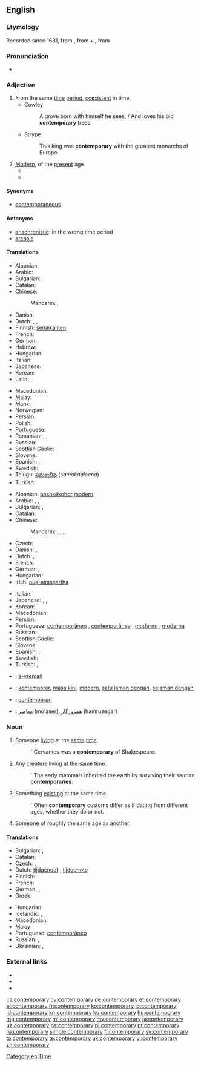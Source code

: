 ==English==

===Etymology===
Recorded since 1631, from {{etyl|ML.|en}} {{term|lang=la|contemporarius}}<!--, says Online Etymology Dictionary-->, from {{etyl|la|en}} {{term|lang=la|con-||with, together}} + {{term|lang=la|temporarius||of time}}, from {{term|lang=la|tempus||time}}

===Pronunciation===
* {{audio-pron|Contemporary.ogg|ipa=/kənˈtɛm.pəˌɹɛɹ.i/|lang=en}}

===Adjective===
{{en-adj}}

# From the same [[time]] [[period]], [[coexistent]] in time.
#* Cowley
#*: A grove born with himself he sees, / And loves his old '''contemporary''' trees.
#* Strype
#*: This king was '''contemporary''' with the greatest monarchs of Europe.
# [[modern|Modern]], of the [[present]] age.
#*{{quote-magazine|date=2012-01
|author=Robert L. Dorit
|title=Rereading Darwin
|volume=100|issue=1|page=23
|magazine=[[w:American Scientist|American Scientist]]
|url=http://www.americanscientist.org/issues/pub/rereading-darwin
|passage=We live our lives in three dimensions for our threescore and ten allotted years. Yet every branch of '''contemporary''' science, from statistics to cosmology, alludes to processes that operate on scales outside of human experience: the millisecond and the nanometer, the eon and the light-year.}}
#*{{quote-news
|year=2012
|date=May 24
|author=Nathan Rabin
|title=Film: Reviews: Men In Black 3
|work=The Onion AV Club
|url=http://www.avclub.com/articles/men-in-black-3,75576/
|page=
|passage=''Men In Black 3'' finagles its way out of this predicament by literally resetting the clock with a time-travel premise that makes Will Smith both a '''contemporary''' intergalactic cop in the late 1960s and a stranger to Josh Brolin, who plays the younger version of Smith’s stone-faced future partner, Tommy Lee Jones.}}

====Synonyms====
* [[contemporaneous]]

====Antonyms====
* [[anachronistic]]: in the wrong time period
* [[archaic]]

====Translations====
{{trans-top|from the same time period}}
* Albanian: {{t+|sq|bashkëkohor}}
* Arabic: {{t-|ar|معاصر|tr=muʿāṣir}}
* Bulgarian: {{t+|bg|едновременен}}
* Catalan: {{t-|ca|contemporani}}
* Chinese:
*: Mandarin: {{t|cmn|現代|alt=現代的|sc=Hani}}, {{t|cmn|现代|tr=xiàndài de|alt=现代的|sc=Hani}}
* Danish: {{t-|da|samtidig}}
* Dutch: {{t-|nl|gelijktijdig}}, {{t-|nl|eigentijds}}, {{t-|nl|contemporain}}
* Finnish: [[senaikainen]]
* French: {{t+|fr|contemporain}}
* German: {{t+|de|zeitgenössisch}}
* Hebrew: {{t-|he|בן דור|tr=ben dor}}
* Hungarian: {{t+|hu|kortárs}}
* Italian: {{t+|it|contemporaneo}}
* Japanese: {{t+|ja|現代|tr=(げんだいてき, gendai-teki|alt=現代的|sc=Jpan}}
* Korean: {{t+|ko|현대|tr=hyeondae-ui|alt=현대의|sc=Kore}}
* Latin: {{t-|la|aequālis}}, {{t-|la|coaevālis}}
{{trans-mid}}
* Macedonian: {{t-|mk|современ|m|tr=sóvremen|sc=Cyrl}}
* Malay: {{t+|ms|sezaman}}
* Manx: {{t-|gv|co-emshiragh}}
* Norwegian: {{t+|no|samtidig}}
* Persian: {{t+|fa|معاصر|tr=mo'âser|sc=fa-Arab}}
* Polish: {{t+|pl|współczesny}}
* Portuguese: {{t+|pt|contemporâneo}}
* Romanian: {{t-|ro|contemporan|m|n}}, {{t-|ro|contemporani|m-p}}, {{t-|ro|contemporană|f}}
* Russian: {{t+|ru|современный|tr=sovreménnyj|sc=Cyrl}}
* Scottish Gaelic: {{t-|gd|co-aimsireil}}
* Slovene: {{t+|sl|sodoben}}
* Spanish: {{t-|es|contemporario}}, {{t+|es|contemporáneo}}
* Swedish: {{t+|sv|samtida}}
* Telugu: [[సమకాలీన]] (''samakaaleena'')
* Turkish: {{t+|tr|çağdaş}}
{{trans-bottom}}

{{trans-top|modern}}
* Albanian: [[bashkëkohor]] [[modern]]
* Arabic: {{t-|ar|عصري|tr=ʿáṣriyy|sc=Arab}}, {{t-|ar|حديث|tr=ḥadīṯ|sc=Arab}}, {{t-|ar|معاصر|tr=muʿāṣir|sc=Arab}}
* Bulgarian: {{t+|bg|съвременен|tr=sǎvreménen}},  {{t+|bg|модерен|tr=modéren}}
* Catalan: {{t-|ca|contemporani}}
* Chinese:
*: Mandarin: {{t|cmn|現代|alt=現代的|sc=Hani}}, {{t|cmn|现代|tr=xiàndài de|alt=现代的|sc=Hani}}, {{t|cmn|摩登|tr=módēng|sc=Hani}}, {{t|cmn|近代|tr=jìndài de|alt=近代的|sc=Hani}}
* Czech: {{t+|cs|současný|m}}
* Danish: {{t-|da|moderne}}, {{t-|da|nutids-}}
* Dutch: {{t+|nl|hedendaags}}, {{t-|nl|eigentijds}}
* French: {{t+|fr|contemporain}}
* German: {{t+|de|zeitgenössisch}}, {{t+|de|modern}}
* Hungarian: {{t+|hu|kortárs}}
* Irish: [[nua-aimseartha]]
{{trans-mid}}
* Italian: {{t+|it|contemporaneo}}
* Japanese: {{t+|ja|現代|tr=(げんだいてき, gendai-teki|alt=現代的|sc=Jpan}}, {{t+|ja|近代|tr=きんだいてき, kindai-teki|alt=近代的|sc=Jpan}}, {{t-|ja|モダン|tr=modan-na|alt=モダンな|sc=Jpan}}
* Korean: {{t+|ko|현대|tr=hyeondae-ui|alt=현대의|sc=Kore}}
* Macedonian: {{t-|mk|современ|tr=sóvremen|sc=Cyrl}}
* Persian: {{t+|fa|نوین|tr=novin|sc=fa-Arab}}
* Portuguese: [[contemporâneo]] {{g|m}}, [[contemporânea]] {{g|f}},	[[moderno]] {{g|m}}, [[moderna]] {{g|f}}
* Russian: {{t+|ru|современный|tr=sovreménnyj|sc=Cyrl}}
* Scottish Gaelic: {{t-|gd|co-aimsireil}}
* Slovene: {{t+|sl|sodoben}}
* Spanish: {{t+|es|contemporáneo}}, {{t-|es|contemporario}}
* Swedish: {{t+|sv|nutida}}
* Turkish: {{t+|tr|çağdaş}}, {{t+|tr|modern}}
{{trans-bottom}}

{{checktrans-top}}
* {{ttbc|br}}: [[a-vremañ]]
* {{ttbc|id}}: [[kontemporer]], [[masa kini]], [[modern]], [[satu jaman dengan]], [[sejaman dengan]]
* {{ttbc|ia}}: [[contemporari]]
* {{ttbc|fa}}: [[معاصر]] (mo'aser), [[همروزگار]] (hamruzegar)
{{trans-bottom}}

===Noun===
{{en-noun|contemporaries}}

# Someone [[living]] at the [[same]] [[time]].
#: ''Cervantes was a '''contemporary''' of Shakespeare.
# Any [[creature]] living at the same time.
#: ''The early mammals inherited the earth by surviving their saurian '''contemporaries'''.
# Something [[existing]] at the same time.
#: ''Often '''contemporary''' customs differ as if dating from different ages, whether they do or not.
# Someone of roughly the same age as another.

====Translations====
{{trans-top|someone living (or something existing) at the same time}}
* Bulgarian: {{t-|bg|съвременник|m|tr=sǎvreménnik}}, {{t-|bg|съвременница|f|tr=sǎvreménnica}}
* Catalan: {{t-|ca|contemporani}}
* Czech: {{t-|cs|současník|m}}, {{t-|cs|současnice|f}}
* Dutch: [[tijdgenoot]] {{g|m}}, [[tijdgenote]] {{g|f}}
* Finnish: {{t-|fi|aikalainen}}
* French: {{t+|fr|contemporain|m}}
* German: {{t+|de|Zeitgenosse|m}}, {{t-|de|Zeitgenossin|f}}
* Greek: {{t+|el|σύγχρονο|m}}
{{trans-mid}}
* Hungarian: {{t+|hu|kortárs}}
* Icelandic: {{t+|is|jafnaldri|m}}, {{t-|is|samtíðarmaður|m}}
* Macedonian: {{t-|mk|современик|m|tr=sovrémenik|sc=Cyrl}}
* Malay: {{t+|ms|sezaman}}
* Portuguese: [[contemporâneo]] {{g|m}}
* Russian: {{t+|ru|современник|m|tr=sovreménnik}}, {{t+|ru|современница|f|tr=sovreménnica}}
* Ukrainian: {{t-|uk|сучасник|m}}, {{t-|uk|сучасниця|f}}
{{trans-bottom}}

===External links===
* {{R:Webster 1913}}
* {{R:Century 1911}}
* {{R:OneLook}}

[[Category:en:Time]]

[[ca:contemporary]]
[[cy:contemporary]]
[[de:contemporary]]
[[et:contemporary]]
[[el:contemporary]]
[[fr:contemporary]]
[[ko:contemporary]]
[[io:contemporary]]
[[id:contemporary]]
[[kn:contemporary]]
[[ku:contemporary]]
[[hu:contemporary]]
[[mg:contemporary]]
[[ml:contemporary]]
[[my:contemporary]]
[[ja:contemporary]]
[[uz:contemporary]]
[[ps:contemporary]]
[[pl:contemporary]]
[[pt:contemporary]]
[[ru:contemporary]]
[[simple:contemporary]]
[[fi:contemporary]]
[[sv:contemporary]]
[[ta:contemporary]]
[[te:contemporary]]
[[uk:contemporary]]
[[vi:contemporary]]
[[zh:contemporary]]